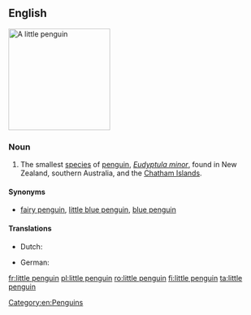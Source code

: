 ==English==
[[Image:Fairy penguin.jpg|200px|thumb|right|A little penguin]]
{{wikipedia}}
{{wikispecies|Eudyptula minor}}

===Noun===
{{en-noun|head=[[little]] [[penguin]]}}

# The smallest [[species]] of [[penguin]], ''[[Eudyptula minor]]'', found in New Zealand, southern Australia, and the [[Chatham Islands]].

====Synonyms====
* {{sense|Eudyptula minor}} {{qualifier|Australia}} [[fairy penguin]], {{qualifier|New Zealand}} [[little blue penguin]], {{qualifier|New Zealand}} [[blue penguin]]

====Translations====
{{trans-top|''Eudyptula minor''}}
* Dutch: {{t|nl|dwergpinguïn|m}}
{{trans-mid}}
* German: {{t+|de|Zwergpinguin|m}}
{{trans-bottom}}

[[Category:en:Penguins]]

[[fr:little penguin]]
[[pl:little penguin]]
[[ro:little penguin]]
[[fi:little penguin]]
[[ta:little penguin]]